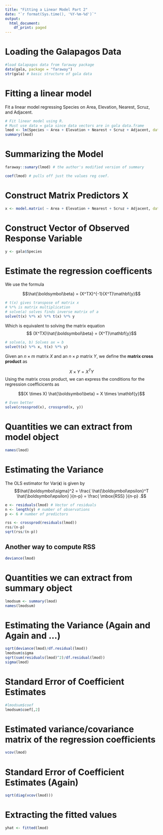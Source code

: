 ```yaml
---
title: "Fitting a Linear Model Part 2"
date: "`r format(Sys.time(), '%Y-%m-%d')`"
output:
  html_document:
    df_print: paged
---
```


# Loading the Galapagos Data

```r
#load Galapagos data from faraway package
data(gala, package = "faraway")
str(gala) # basic structure of gala data
```

# Fitting a linear model
Fit a linear model regressing Species on Area, Elevation, Nearest, Scruz, and Adjacent. 

```r
# Fit linear model using R.
# Must use data = gala since data vectors are in gala data.frame
lmod <- lm(Species ~ Area + Elevation + Nearest + Scruz + Adjacent, data = gala)
summary(lmod)
```

# Summarizing the Model

```r
faraway::sumary(lmod) # the author's modified version of summary
```

```r
coef(lmod) # pulls off just the values reg coef.
```

# Construct Matrix Predictors X

```r
x <- model.matrix( ~ Area + Elevation + Nearest + Scruz + Adjacent, data = gala)
```

# Construct Vector of Observed Response Variable

```r
y <- gala$Species
```

# Estimate the regression coefficents

We use the formula

$$\hat{\boldsymbol\beta} = (X^TX)^{-1}(X^T)\mathbf{y}$$
```r
# t(x) gives transpose of matrix x
# %*% is matrix multiplication
# solve(a) solves finds inverse matrix of a
solve(t(x) %*% x) %*% t(x) %*% y
```

Which is equivalent to solving the matrix equation
$$ (X^TX)\hat{\boldsymbol\beta} = (X^T)\mathbf{y}$$

```r
# solve(a, b) Solves ax = b
solve(t(x) %*% x, t(x) %*% y)
```

Given an $n \times m$ matrix $X$ and an $n \times p$ matrix $Y$, we define the **matrix cross product** as

$$X \times Y = X^TY$$
Using the matrix cross product, we can express the conditions for the regression coefficicents as

$$(X \times X) \hat{\boldsymbol\beta} = X \times \mathbf{y}$$

```r
# Even better
solve(crossprod(x), crossprod(x, y))
```


# Quantities we can extract from model object

```r
names(lmod)
```

# Estimating the Variance

The OLS estimator for $\mbox{Var} (\boldsymbol\epsilon)$ is given by
$$\hat{\boldsymbol\sigma}^2 = \frac{ \hat{\boldsymbol\epsilon}^T \hat{\boldsymbol\epsilon} }{n-p} = \frac{ \mbox{RSS} }{n-p} .$$
```r
e <- residuals(lmod) # Vector of residuals
n <- length(y) # number of observations
p <- 6 # number of predictors

rss <- crossprod(residuals(lmod))
rss/(n-p)
sqrt(rss/(n-p))
```

## Another way to compute RSS

```r
deviance(lmod)
```

# Quantities we can extract from summary object

```r
lmodsum <- summary(lmod)
names(lmodsum)
```

# Estimating the Variance (Again and Again and ...)


```r
sqrt(deviance(lmod)/df.residual(lmod))
lmodsum$sigma
sqrt(sum(residuals(lmod)^2)/df.residual(lmod))
sigma(lmod)
```



# Standard Error of Coefficient Estimates

```r
#lmodsum$coef
lmodsum$coef[,2]
```

# Estimated variance/covariance matrix of the regression coefficients

```r
vcov(lmod)
```

# Standard Error of Coefficient Estimates (Again)

```r
sqrt(diag(vcov(lmod)))
```

# Extracting the fitted values

```r
yhat <- fitted(lmod)
```